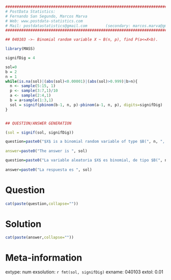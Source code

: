 
```r

################################################################################
# PostData Statistics: 
# Fernando San Segundo, Marcos Marva
# Web: www.postdata-statistics.com
# Mail: postdatastatistics@gmail.com        (secondary: marcos.marva@gmail.es)
################################################################################

## 040103 ->- Binomial random variable X ~ B(n, p), find P(a<=X<b). 
```


```r
library(MASS)

signifDig = 4

sol=0
b = 2
n = 1
while(is.na(sol)|(abs(sol)<0.00001)|(abs(sol)>0.999)|b>n){
  n <- sample(5:15, 1)
  p <- sample(3:7,1)/10
  a <- sample(2:4,1)
  b = a+sample(1:3,1)
  sol = signif(pbinom(b-1, n, p)-pbinom(a-1, n, p), digits=signifDig)
}


## QUESTION/ANSWER GENERATION

(sol = signif(sol, signifDig))

```


```r
question=paste0("$X$ is a binomial random variable of type $B(", n, ", ", p,")$. Find the probability $$P(", a," \\leq X < ", b,").$$ Use  ", signifDig, " significant digits in your answer."
  
answer=paste0("The answer is ", sol)

```


```r
question=paste0("La variable aleatoria $X$ es binomial, de tipo $B(", n, ", ", p,")$. Calcula la probabilidad $$P(", a," \\leq X < ", b,").$$ Escribe tu respuesta con ", signifDig, " cifras significativas." )
  
answer=paste0("La respuesta es ", sol)

```


Question
========

```r
cat(paste(question,collapse=""))
```


Solution
=========

```r
cat(paste(answer,collapse=""))
```

Meta-information
================
extype: num
exsolution: `r fmt(sol, signifDig)`
exname: 040103
extol: 0.01


